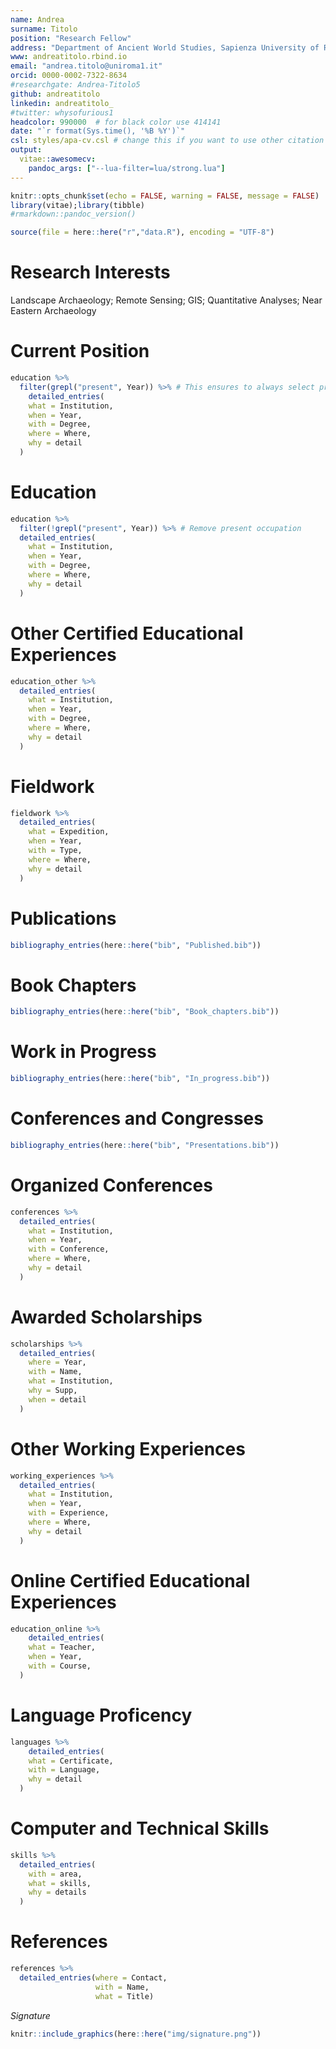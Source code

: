 ```yaml
---
name: Andrea
surname: Titolo
position: "Research Fellow"
address: "Department of Ancient World Studies, Sapienza University of Rome"
www: andreatitolo.rbind.io
email: "andrea.titolo@uniroma1.it"
orcid: 0000-0002-7322-8634
#researchgate: Andrea-Titolo5
github: andreatitolo
linkedin: andreatitolo_
#twitter: whysofurious1
headcolor: 990000  # for black color use 414141 
date: "`r format(Sys.time(), '%B %Y')`"
csl: styles/apa-cv.csl # change this if you want to use other citation styles
output: 
  vitae::awesomecv:
    pandoc_args: ["--lua-filter=lua/strong.lua"] 
---
```


```r
knitr::opts_chunk$set(echo = FALSE, warning = FALSE, message = FALSE)
library(vitae);library(tibble)
#rmarkdown::pandoc_version()

source(file = here::here("r","data.R"), encoding = "UTF-8")
```

# Research Interests

Landscape Archaeology; Remote Sensing; GIS; Quantitative Analyses; Near Eastern Archaeology

# Current Position
```r
education %>% 
  filter(grepl("present", Year)) %>% # This ensures to always select present occupations
    detailed_entries(
    what = Institution,
    when = Year,
    with = Degree,
    where = Where,
    why = detail
  )
```


# Education

```r
education %>%
  filter(!grepl("present", Year)) %>% # Remove present occupation
  detailed_entries(
    what = Institution,
    when = Year,
    with = Degree,
    where = Where,
    why = detail
  )
```

# Other Certified Educational Experiences

```r
education_other %>%
  detailed_entries(
    what = Institution,
    when = Year,
    with = Degree,
    where = Where,
    why = detail
  )

```


\pagebreak 

# Fieldwork
```r
fieldwork %>% 
  detailed_entries(
    what = Expedition,
    when = Year,
    with = Type,
    where = Where,
    why = detail
  )
```


# Publications

```r
bibliography_entries(here::here("bib", "Published.bib"))
```

# Book Chapters

```r
bibliography_entries(here::here("bib", "Book_chapters.bib"))
```

# Work in Progress 

```r
bibliography_entries(here::here("bib", "In_progress.bib"))
```

# Conferences and Congresses

```r
bibliography_entries(here::here("bib", "Presentations.bib"))
```

# Organized Conferences

```r
conferences %>% 
  detailed_entries(
    what = Institution,
    when = Year,
    with = Conference,
    where = Where,
    why = detail
  )
```


# Awarded Scholarships

```r
scholarships %>% 
  detailed_entries(
    where = Year,
    with = Name, 
    what = Institution,
    why = Supp,
    when = detail
  ) 
```

# Other Working Experiences
```r
working_experiences %>% 
  detailed_entries(
    what = Institution,
    when = Year,
    with = Experience,
    where = Where,
    why = detail
  )
```

# Online Certified Educational Experiences

```r
education_online %>% 
    detailed_entries(
    what = Teacher,
    when = Year,
    with = Course,
  )

```

# Language Proficency

```r
languages %>% 
    detailed_entries(
    what = Certificate,
    with = Language,
    why = detail
  )
```

# Computer and Technical Skills

```r
skills %>%
  detailed_entries(
    with = area,
    what = skills,
    why = details
  )
```


# References

```r
references %>%
  detailed_entries(where = Contact,
                   with = Name,
                   what = Title) 
```

\vspace*{\fill}
*Signature*
```r
knitr::include_graphics(here::here("img/signature.png"))
```

